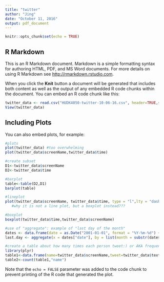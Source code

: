 ```yaml
---
title: "twitter"
author: "Jing"
date: "October 11, 2016"
output: pdf_document
---
```


```r
knitr::opts_chunk$set(echo = TRUE)
```

## R Markdown

This is an R Markdown document. Markdown is a simple formatting syntax for authoring HTML, PDF, and MS Word documents. For more details on using R Markdown see <http://rmarkdown.rstudio.com>.

When you click the **Knit** button a document will be generated that includes both content as well as the output of any embedded R code chunks within the document. You can embed an R code chunk like this:

```r
twitter_data <- read.csv("HUDK4050-twitter-10-06-16.csv", header=TRUE,sep=",")
View(twitter_data)
```

## Including Plots

You can also embed plots, for example:

```r
#plots
plot(twitter_data) #too overwhelming
plot(twitter_data$screenName,twitter_data$time) 

#create subset
D1<-twitter_data$screenName
D2<-twitter_data$time

#barplot
table<-table(D2,D1)
barplot(table)

#lineplot
plot(twitter_data$screenName, twitter_data$time, type = "l",lty = "dashed")
   #why it is not a line plot, but a boxplot instead???

#boxplot
boxplot(twitter_data$time,twitter_data$screenName)

#use of "aggregate": example of "last day of the month"
dates <- data.frame(date = as.Date("2001-01-01", format = "%Y-%m-%d") + 0:729)
last.day <- aggregate(x = dates["date"], by = list(month = substr(dates$date, 1, 7)), FUN = max)

#create a table about how many times each person tweet:) or AKA frequency table
library(plyr)
table1<-data.frame(name=twitter_data$screenName,tweet=twitter_data$text)
table2<-count(table1,"name")

```


Note that the `echo = FALSE` parameter was added to the code chunk to prevent printing of the R code that generated the plot.
